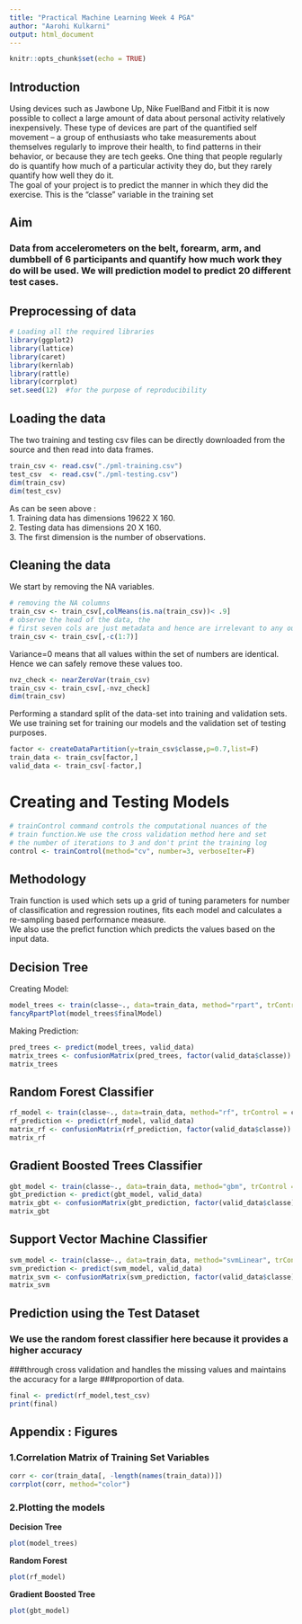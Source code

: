 ```yaml
---
title: "Practical Machine Learning Week 4 PGA"
author: "Aarohi Kulkarni"
output: html_document
---
```


```r
knitr::opts_chunk$set(echo = TRUE)
```

## Introduction
Using devices such as Jawbone Up, Nike FuelBand and Fitbit it is now possible to collect a large amount of data about personal activity relatively inexpensively. These type of devices are part of the quantified self movement – a group of enthusiasts who take measurements about themselves regularly to improve their health, to find patterns in their behavior, or because they are tech geeks. One thing that people regularly do is quantify how much of a particular activity they do, but they rarely quantify how well they do it.<br> The goal of your project is to predict the manner in which they did the exercise. This is the "classe" variable in the training set

## Aim
### Data from accelerometers on the belt, forearm, arm, and dumbbell of 6 participants and quantify how much work they do will be used. We will prediction model to predict 20 different test cases.



## Preprocessing of data
```r
# Loading all the required libraries
library(ggplot2)
library(lattice)
library(caret)
library(kernlab)
library(rattle)
library(corrplot)
set.seed(12)  #for the purpose of reproducibility
```

## Loading the data
The two training and testing csv files can be directly downloaded from the
source and then read into data frames.
```r
train_csv <- read.csv("./pml-training.csv")
test_csv  <- read.csv("./pml-testing.csv")
dim(train_csv)
dim(test_csv)
```
As can be seen above :  
1. Training data has dimensions 19622 X 160. <br> 
2. Testing data has dimensions 20 X 160.  <br>
3. The first dimension is the number of observations.<br>

## Cleaning the data
We start by removing the NA variables.
```r
# removing the NA columns
train_csv <- train_csv[,colMeans(is.na(train_csv))< .9]
# observe the head of the data, the
# first seven cols are just metadata and hence are irrelevant to any output
train_csv <- train_csv[,-c(1:7)]
```


Variance=0 means that all values within the set of numbers are identical. Hence we can safely remove these values too.
```r
nvz_check <- nearZeroVar(train_csv)
train_csv <- train_csv[,-nvz_check]
dim(train_csv)
```

Performing a standard split of the data-set into training and
validation sets. We use training set for training our models and the validation set of testing purposes.

```r
factor <- createDataPartition(y=train_csv$classe,p=0.7,list=F)
train_data <- train_csv[factor,]
valid_data <- train_csv[-factor,]
```

# Creating and Testing Models

```r
# trainControl command controls the computational nuances of the
# train function.We use the cross validation method here and set
# the number of iterations to 3 and don't print the training log
control <- trainControl(method="cv", number=3, verboseIter=F)
```

## Methodology
Train function is used which sets up a grid of tuning parameters for number of classification and regression routines, fits each model and calculates a re-sampling based performance measure.  
We also use the prefict function which predicts the values based on the input data.

## Decision Tree
Creating Model:
```r
model_trees <- train(classe~., data=train_data, method="rpart", trControl = control, tuneLength = 5)
fancyRpartPlot(model_trees$finalModel)
```
Making Prediction:
```r
pred_trees <- predict(model_trees, valid_data)
matrix_trees <- confusionMatrix(pred_trees, factor(valid_data$classe))
matrix_trees
```

## Random Forest Classifier
```r
rf_model <- train(classe~., data=train_data, method="rf", trControl = control, tuneLength = 5)
rf_prediction <- predict(rf_model, valid_data)
matrix_rf <- confusionMatrix(rf_prediction, factor(valid_data$classe))
matrix_rf
```

## Gradient Boosted Trees Classifier
```r
gbt_model <- train(classe~., data=train_data, method="gbm", trControl = control, tuneLength = 5, verbose = F)
gbt_prediction <- predict(gbt_model, valid_data)
matrix_gbt <- confusionMatrix(gbt_prediction, factor(valid_data$classe))
matrix_gbt
```

## Support Vector Machine Classifier

```r
svm_model <- train(classe~., data=train_data, method="svmLinear", trControl = control, tuneLength = 5, verbose = F)
svm_prediction <- predict(svm_model, valid_data)
matrix_svm <- confusionMatrix(svm_prediction, factor(valid_data$classe))
matrix_svm
```

## Prediction using the Test Dataset

### We use the random forest classifier here because it provides a **higher accuracy**
###through cross validation and handles the missing values and maintains the accuracy for a large
###proportion of data.

```r
final <- predict(rf_model,test_csv)
print(final)
```

## Appendix : Figures
### 1.Correlation Matrix of Training Set Variables  
```r
corr <- cor(train_data[, -length(names(train_data))])
corrplot(corr, method="color")
```
### 2.Plotting the models

**Decision Tree**
```r
plot(model_trees)
```

**Random Forest**
```r
plot(rf_model)
```

**Gradient Boosted Tree**
```r
plot(gbt_model)
```
